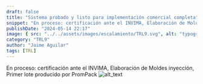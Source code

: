 ```yaml
---
draft: false
title: "Sistema probado y listo para implementación comercial completa"
snippet: "En proceso: certificación ante el INVIMA, Elaboración de Moldes inyección, Primer lote producido por PromPack"
publishDate: "2024-05-14 22:17"
image: { src: "../../assets/images/escalamiento/TRL9.svg", alt: "typography" }
category: "TRL9"
author: "Jaime Aguilar"
tags: [TRL]
---
```


En proceso: certificación ante el INVIMA, Elaboración de Moldes inyección, Primer lote producido por PromPack
![alt_text](/Blog/Escalamiento/TRL9/Imagen13.jpg "image_tlr9")

